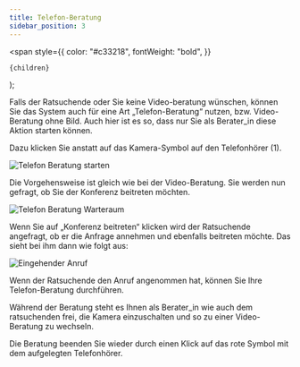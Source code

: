 ```yaml
---
title: Telefon-Beratung
sidebar_position: 3
---
```


  <span
    style={{
      color: "#c33218",
      fontWeight: "bold",
    }}
  >
    {children}
  </span>
);

Falls der Ratsuchende oder Sie keine Video-beratung wünschen, können Sie das System auch für eine Art „Telefon-Beratung“ nutzen, bzw. Video-Beratung ohne Bild. Auch hier ist es so, dass nur Sie als Berater_in diese Aktion starten können.

Dazu klicken Sie anstatt auf das Kamera-Symbol auf den Telefonhörer <Highlight>(1)</Highlight>.

![Telefon Beratung starten](../../static/img/images-tsys/02_Videoberatung_13.png)

Die Vorgehensweise ist gleich wie bei der Video-Beratung. Sie werden nun gefragt, ob Sie der Konferenz beitreten möchten.

![Telefon Beratung Warteraum](../../static/img/images-tsys/02_Videoberatung_14.png)

Wenn Sie auf „Konferenz beitreten“ klicken wird der Ratsuchende angefragt, ob er die Anfrage annehmen und ebenfalls beitreten möchte. Das sieht bei ihm dann wie folgt aus:

![Eingehender Anruf](../../static/img/images-tsys/02_Videoberatung_15.png)

Wenn der Ratsuchende den Anruf angenommen hat, können Sie Ihre Telefon-Beratung durchführen.

Während der Beratung steht es Ihnen als Berater_in wie auch dem ratsuchenden frei, die Kamera einzuschalten und so zu einer Video-Beratung zu wechseln.

Die Beratung beenden Sie wieder durch einen Klick auf das rote Symbol mit dem aufgelegten Telefonhörer.
